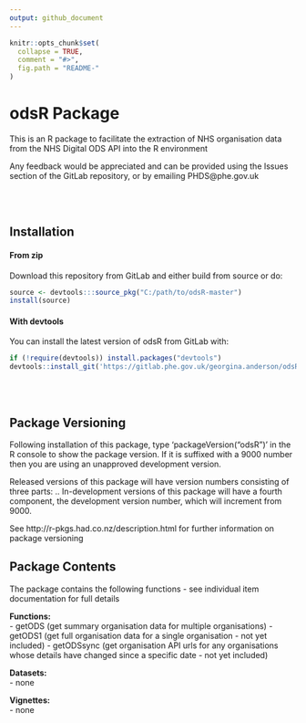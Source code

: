 ```yaml
---
output: github_document
---
```


<!-- README.md is generated from README.Rmd. Please edit that file -->

```r
knitr::opts_chunk$set(
  collapse = TRUE,
  comment = "#>",
  fig.path = "README-"
)
```


# odsR Package

This is an R package to facilitate the extraction of NHS organisation data from the
NHS Digital ODS API into the R environment

Any feedback would be appreciated and can be provided using the Issues section of the GitLab repository, or by emailing PHDS@phe.gov.uk

<br/>
<br/>

## Installation

#### From zip

Download this repository from GitLab and either build from source or do:

```r
source <- devtools:::source_pkg("C:/path/to/odsR-master")
install(source)
```

#### With devtools

You can install the latest version of odsR from GitLab with:

```r
if (!require(devtools)) install.packages("devtools")
devtools::install_git('https://gitlab.phe.gov.uk/georgina.anderson/odsR', build_vignettes=TRUE)
```

<br/>
<br/>


## Package Versioning
Following installation of this package, type 'packageVersion("odsR")' in the R console to show the package version.  If it is suffixed with a 9000 number then you are using an unapproved development version.

Released versions of this package will have version numbers consisting of three parts: <major>.<minor>.<patch>
In-development versions of this package will have a fourth component, the development version number, which will increment from 9000.

See http://r-pkgs.had.co.nz/description.html for further information on package versioning


## Package Contents
The package contains the following functions - see individual item documentation for full details 

**Functions:**  
- getODS   (get summary organisation data for multiple organisations)
- getODS1  (get full organisation data for a single organisation - not yet included)
- getODSsync (get organisation API urls for any organisations whose details have changed since a specific date - not yet included)

**Datasets:**  
- none

**Vignettes:**  
- none


